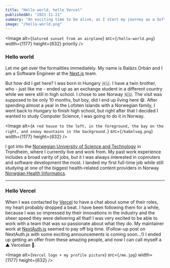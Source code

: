 ```yaml
---
title: "Hello world, hello Vercel"
publishedAt: "2021-11-21"
summary: "An exciting time to be alive, as I start my journey as a Software Engineer at the Next.js team"
image: "/hello-world.png"
---
```


<Image
  alt={`Satured sunset from an airplane`}
  src={`/hello-world.png`}
  width={1177}
  height={632}
  priority
/>

### Hello world

Let me get over the formalities immediately. My name is Balázs Orbán and I am a Software Engineer at the [Next.js](https://nextjs.org) team.

But how did I get here? I was born in Hungary 🇭🇺. I have a twin brother, who - just like me - ended up as an exchange student in a different country while we were still in high school. I chose to see Norway 🇳🇴. The visit was supposed to be only 10 months, but boy, did I end up living here 😄. After spending almost a year in the Lofoten Islands with a Norwegian family, I went back to Hungary to finish high school, but right after that I decided I wanted to study Computer Science, I was going to do it in Norway.

<Image
  alt={`A red house to the left, in the foreground, the bay on the right, and snowy mountains in the background.`}
  src={`/kabelvag.png`}
  width={1177}
  height={632}
/>

I got into the [Norwegian University of Science and Technology](https://ntnu.edu) in Trondheim, where I currently live and work from. My past work experience includes a broad varity of jobs, but it I was always interested in copmuters and software development the most. I landed my first full-time job while still studying at one of the biggest health-related content providers in Norway [Norwgian Health Informatics](https://www.nhi.no).

---

### Hello Vercel

When I was contacted by [Vercel](https://vercel.com) to have a chat about some of their roles, my heart probably dropped a beat. I have been following them for a while, because I was so impressed by their innovations in the industry and the sheer speed they were delivering all that! I was very excited to be able to work with a team that was so passionate about what they do. My maintainer work at [NextAuth.js](https://next-auth.js.org) seemed to pay off big time. (Follow-up post on NextAuth.js with some exciting announcements is coming soon...!) I ended up getting an offer from these amazing people, and now I can call myself a ▲ Vercelian 🥳.

<Image
  alt={`Vercel logo + my profile picture`}
  src={`/me.jpg`}
  width={1177}
  height={632}
/>
